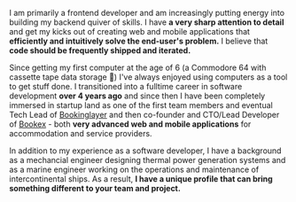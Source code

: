 I am primarily a frontend developer and am increasingly putting energy into building my backend quiver of skills. I have **a very sharp attention to detail** and get my kicks out of creating web and mobile applications that **efficiently and intuitively solve the end-user's problem.** I believe that **code should be frequently shipped and iterated.**

Since getting my first computer at the age of 6 (a Commodore 64 with cassette tape data storage 🤘) I've always enjoyed using computers as a tool to get stuff done. I transitioned into a fulltime career in software development **over 4 years ago** and since then I have been completely immersed in startup land as one of the first team members and eventual Tech Lead of [Bookinglayer](https://www.bookinglayer.com) and then co-founder and CTO/Lead Developer of [Bookex](https://www.usebookex.com) - both **very advanced web and mobile applications** for accommodation and service providers.

In addition to my experience as a software developer, I have a background as a mechancial engineer designing thermal power generation systems and as a marine engineer working on the operations and maintenance of intercontinental ships. As a result, **I have a unique profile that can bring something different to your team and project.**
